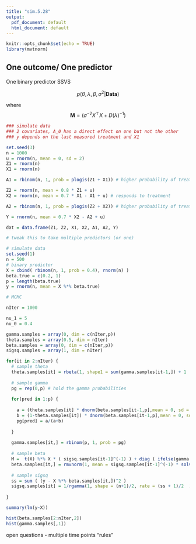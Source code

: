 ```yaml
---
title: "sim.5.28"
output:
  pdf_document: default
  html_document: default
---
```


```r
knitr::opts_chunk$set(echo = TRUE)
library(mvtnorm)
```

## One outcome/ One predictor

\begin{align}
\sigma^2 &\sim \text{IG}(1/2,1/2) \\
P(\theta) &= {1}(0<\theta<1) \\
p(\lambda=1 \vert \theta) &= \theta \\
p(\beta \vert \lambda) &= \lambda \mathcal{ N}(0,\nu_1) + (1-\lambda)\mathcal{N}(0,\nu_0) \\
p(y \vert \beta, \mathbf{A}_0) &= \mathcal{N}(\mathbf{A_0} \beta, \sigma^2 \mathbf{I}) \\
\end{align}



One binary predictor SSVS

$$p(\theta, \lambda, \beta, \sigma^2 \vert \textbf{Data})$$

\begin{align}
p(\theta \vert \gamma) &\sim \text{Beta}(\gamma + 1, 2 - \gamma) \\
p(\gamma \vert \beta, \theta) &= \frac{\theta p(\beta \vert \gamma=1)}{\theta p(\beta \vert \gamma=1)+(1-\theta) p(\beta \vert \gamma=0)} \\
&= \frac{\theta N(0,\nu_1)}{\theta N(0,\nu_1) + (1-\theta) N(0, \nu_0)} \\
p(\beta \vert \gamma) &\sim N( (\sigma^{-2}) \mathbf{M}^{-1} X^\top y, \mathbf{M}^{-1}) \\
p(\sigma^2 \vert \cdot) &\sim \text{IG}((n+1)/2, (\text{ss}+1)/2)
\end{align}

where $$\mathbf{M} =(\sigma^{-2}X^\top X + D(\lambda)^{-1})$$


```r
### simulate data 
### 2 covariates, A_0 has a direct effect on one but not the other
### y depends on the last measured treatment and X1

set.seed(3)
n = 1000
u = rnorm(n, mean = 0, sd = 2)
Z1 = rnorm(n)
X1 = rnorm(n)

A1 = rbinom(n, 1, prob = plogis(Z1 + X1)) # higher probability of treatment when X's are >

Z2 = rnorm(n, mean = 0.8 * Z1 + u)
X2 = rnorm(n, mean = 0.7 * X1 - A1 + u) # responds to treatment

A2 = rbinom(n, 1, prob = plogis(Z2 + X2)) # higher probability of treatment when X's are >

Y = rnorm(n, mean = 0.7 * X2 - A2 + u)

dat = data.frame(Z1, Z2, X1, X2, A1, A2, Y)
```

```r

# tweak this to take multiple predictors (or one)

# simulate data
set.seed(1)
n = 500
# binary predictor
X = cbind( rbinom(n, 1, prob = 0.4), rnorm(n) )
beta.true = c(0.2, 1)
p = length(beta.true)
y = rnorm(n, mean = X %*% beta.true)

# MCMC

nIter = 1000

nu_1 = 5
nu_0 = 0.4

gamma.samples = array(0, dim = c(nIter,p))
theta.samples = array(0.5, dim = nIter)
beta.samples = array(0, dim = c(nIter,p))
sigsq.samples = array(1, dim = nIter)

for(it in 2:nIter) {
  # sample theta
  theta.samples[it] = rbeta(1, shape1 = sum(gamma.samples[it-1,]) + 1  ,shape2 = p - sum(gamma.samples[it-1,]) + 1 )
  
  # sample gamma
  pg = rep(0,p) # hold the gamma probabilities
  
  for(pred in 1:p) {
    
    a = (theta.samples[it] * dnorm(beta.samples[it-1,p],mean = 0, sd = nu_1))
    b = (1-theta.samples[it]) * dnorm(beta.samples[it-1,p],mean = 0, sd = nu_0)
    pg[pred] = a/(a+b)
    
  }
  
  gamma.samples[it,] = rbinom(p, 1, prob = pg)
  
  # sample beta
  M =  t(X) %*% X * ( sigsq.samples[it-1]^(-1) ) + diag ( ifelse(gamma.samples[it,] == 1, 1/nu_1, 1/nu_0)) 
  beta.samples[it,] = rmvnorm(1, mean = sigsq.samples[it-1]^(-1) * solve(M) %*% t(X) %*% y, sigma = solve(M) )
  
  # sample sigsq
  ss = sum ( (y - X %*% beta.samples[it,])^2 )
  sigsq.samples[it] = 1/rgamma(1, shape = (n+1)/2, rate = (ss + 1)/2  )
  
}

summary(lm(y~X))

hist(beta.samples[2:nIter,2])
hist(gamma.samples[,1])
```

open questions
- multiple time points "rules"



